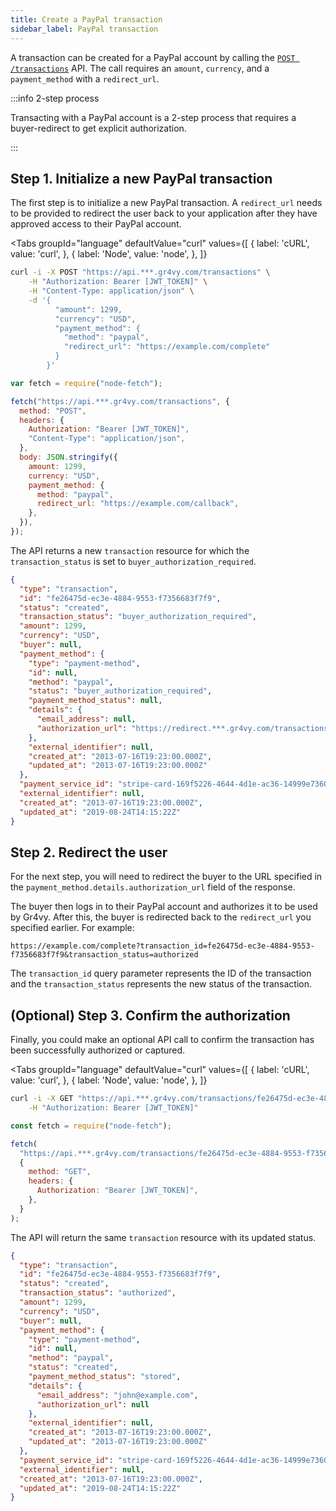 ```yaml
---
title: Create a PayPal transaction
sidebar_label: PayPal transaction
---
```



A transaction can be created for a PayPal account by calling the
[`POST /transactions`][api] API. The call requires an `amount`, `currency`, and
a `payment_method` with a `redirect_url`.

:::info 2-step process

Transacting with a PayPal account is a 2-step process that requires a
buyer-redirect to get explicit authorization.

:::

## Step 1. Initialize a new PayPal transaction

The first step is to initialize a new PayPal transaction. A `redirect_url` needs
to be provided to redirect the user back to your application after they have
approved access to their PayPal account.

<Tabs
  groupId="language"
  defaultValue="curl"
  values={[
    { label: 'cURL', value: 'curl', },
    { label: 'Node', value: 'node', },
  ]}
>
  <TabItem value="curl">

```bash {5-12}
curl -i -X POST "https://api.***.gr4vy.com/transactions" \
    -H "Authorization: Bearer [JWT_TOKEN]" \
    -H "Content-Type: application/json" \
    -d '{
          "amount": 1299,
          "currency": "USD",
          "payment_method": {
            "method": "paypal",
            "redirect_url": "https://example.com/complete"
          }
        }'
```

  </TabItem>
  <TabItem value="node">

```js {10-17}
var fetch = require("node-fetch");

fetch("https://api.***.gr4vy.com/transactions", {
  method: "POST",
  headers: {
    Authorization: "Bearer [JWT_TOKEN]",
    "Content-Type": "application/json",
  },
  body: JSON.stringify({
    amount: 1299,
    currency: "USD",
    payment_method: {
      method: "paypal",
      redirect_url: "https://example.com/callback",
    },
  }),
});
```

</TabItem>
</Tabs>

The API returns a new `transaction` resource for which the `transaction_status`
is set to `buyer_authorization_required`.

```json title="POST /transactions"
{
  "type": "transaction",
  "id": "fe26475d-ec3e-4884-9553-f7356683f7f9",
  "status": "created",
  "transaction_status": "buyer_authorization_required",
  "amount": 1299,
  "currency": "USD",
  "buyer": null,
  "payment_method": {
    "type": "payment-method",
    "id": null,
    "method": "paypal",
    "status": "buyer_authorization_required",
    "payment_method_status": null,
    "details": {
      "email_address": null,
      "authorization_url": "https://redirect.***.gr4vy.com/transactions/ffc88ec9-e1ee-45ba-993d-b5902c3b2a8c"
    },
    "external_identifier": null,
    "created_at": "2013-07-16T19:23:00.000Z",
    "updated_at": "2013-07-16T19:23:00.000Z"
  },
  "payment_service_id": "stripe-card-169f5226-4644-4d1e-ac36-14999e73601f",
  "external_identifier": null,
  "created_at": "2013-07-16T19:23:00.000Z",
  "updated_at": "2019-08-24T14:15:22Z"
}
```

## Step 2. Redirect the user

For the next step, you will need to redirect the buyer to the URL specified in
the `payment_method.details.authorization_url` field of the response.

The buyer then logs in to their PayPal account and authorizes it to be used by
Gr4vy. After this, the buyer is redirected back to the `redirect_url` you
specified earlier. For example:

```
https://example.com/complete?transaction_id=fe26475d-ec3e-4884-9553-f7356683f7f9&transaction_status=authorized
```

The `transaction_id` query parameter represents the ID of the transaction and
the `transaction_status` represents the new status of the transaction.

## (Optional) Step 3. Confirm the authorization

Finally, you could make an optional API call to confirm the transaction has been
successfully authorized or captured.

<Tabs
  groupId="language"
  defaultValue="curl"
  values={[
    { label: 'cURL', value: 'curl', },
    { label: 'Node', value: 'node', },
  ]}
>
  <TabItem value="curl">

```bash
curl -i -X GET "https://api.***.gr4vy.com/transactions/fe26475d-ec3e-4884-9553-f7356683f7f9" \
    -H "Authorization: Bearer [JWT_TOKEN]"
```

  </TabItem>
  <TabItem value="node">

```js
const fetch = require("node-fetch");

fetch(
  "https://api.***.gr4vy.com/transactions/fe26475d-ec3e-4884-9553-f7356683f7f9",
  {
    method: "GET",
    headers: {
      Authorization: "Bearer [JWT_TOKEN]",
    },
  }
);
```

  </TabItem>
</Tabs>

The API will return the same `transaction` resource with its updated status.

```json title="GET /transactions/fe26475d-ec3e-4884-9553-f7356683f7f9"
{
  "type": "transaction",
  "id": "fe26475d-ec3e-4884-9553-f7356683f7f9",
  "status": "created",
  "transaction_status": "authorized",
  "amount": 1299,
  "currency": "USD",
  "buyer": null,
  "payment_method": {
    "type": "payment-method",
    "id": null,
    "method": "paypal",
    "status": "created",
    "payment_method_status": "stored",
    "details": {
      "email_address": "john@example.com",
      "authorization_url": null
    },
    "external_identifier": null,
    "created_at": "2013-07-16T19:23:00.000Z",
    "updated_at": "2013-07-16T19:23:00.000Z"
  },
  "payment_service_id": "stripe-card-169f5226-4644-4d1e-ac36-14999e73601f",
  "external_identifier": null,
  "created_at": "2013-07-16T19:23:00.000Z",
  "updated_at": "2019-08-24T14:15:22Z"
}
```

[api]: /reference#operation/authorize-new-transaction
[guides]: /guides/payment-methods
